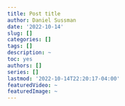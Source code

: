 ```yaml
---
title: Post title
author: Daniel Sussman
date: '2022-10-14'
slug: []
categories: []
tags: []
description: ~
toc: yes
authors: []
series: []
lastmod: '2022-10-14T22:20:17-04:00'
featuredVideo: ~
featuredImage: ~
---
```

